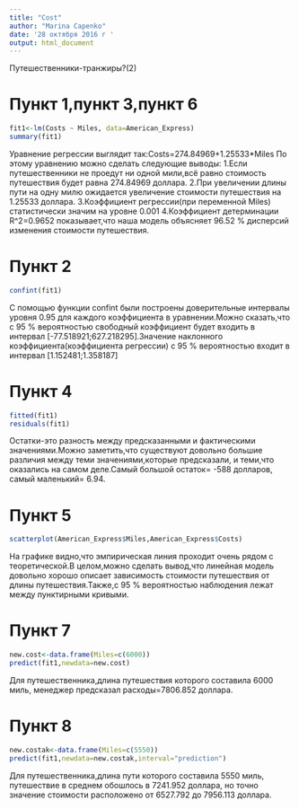 ---
title: "Cost"
author: "Marina Capenko"
date: '28 октября 2016 г '
output: html_document
---

Путешественники-транжиры?(2)

# Пункт 1,пункт 3,пункт 6 
```{r American_Express}
fit1<-lm(Costs ~ Miles, data=American_Express)
summary(fit1)
```

Уравнение регрессии выглядит так:Costs=274.84969+1.25533*Miles 
По этому уравнению можно сделать следующие выводы:
1.Если путешественники не проедут ни одной мили,всё равно стоимость путешествия будет равна 274.84969 доллара.
2.При увеличении длины пути на одну милю ожидается увеличение стоимости путешествия на 1.25533 доллара.
3.Коэффициент регрессии(при переменной Miles) статистически значим на уровне 0.001
4.Коэффициент детерминации R^2=0.9652 показывает,что наша модель объясняет 96.52 % дисперсий изменения стоимости путешествия.

# Пункт 2

```{r fit1}
confint(fit1)
```

С помощью функции confint были построены доверительные интервалы уровня 0.95 для каждого коэффициента в уравнении.Можно сказать,что с 95 % вероятностью свободный коэффициент будет входить в интервал [-77.518921;627.218295].Значение наклонного коэффициента(коэффициента регрессии) с 95 % вероятностью входит в интервал [1.152481;1.358187]

# Пункт 4 
```{r}
fitted(fit1)
residuals(fit1)
```

Остатки-это разность между предсказанными и фактическими значениями.Можно заметить,что существуют довольно большие различия между теми значениями,которые предсказали, и теми,что оказались на самом деле.Самый большой остаток= -588 долларов, самый маленький=
6.94.

# Пункт 5 
```{r}
scatterplot(American_Express$Miles,American_Express$Costs)
```

На графике видно,что эмпирическая линия проходит очень рядом с теоретической.В целом,можно сделать вывод,что линейная модель довольно хорошо описает зависимость стоимости путешествия от длины путешествия.Также,с 95 % вероятностью наблюдения лежат между пунктирными кривыми. 

# Пункт 7 
```{r}
new.cost<-data.frame(Miles=c(6000))
predict(fit1,newdata=new.cost)
```

Для путешественника,длина путешествия которого составила 6000 миль, менеджер предсказал расходы=7806.852 доллара.

# Пункт 8
```{r}
new.costak<-data.frame(Miles=c(5550))
predict(fit1,newdata=new.costak,interval="prediction")
```

Для путешественника,длина пути которого составила 5550 миль, путешествие в среднем обошлось в 7241.952 доллара, но точно значение стоимости расположено от  6527.792 до 7956.113 доллара.
